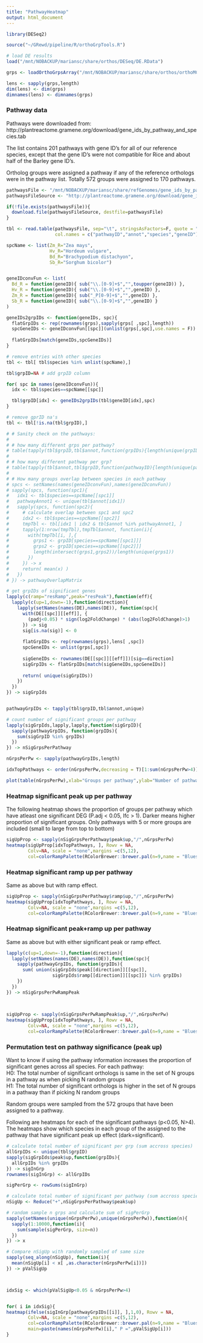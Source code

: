 ```yaml
---
title: "PathwayHeatmap"
output: html_document
---
```


```r
library(DESeq2)

source("~/GRewd/pipeline/R/orthoGrpTools.R")
```


```r
# load DE results
load("/mnt/NOBACKUP/mariansc/share/orthos/DESeq/DE.RData")

grps <- loadOrthoGrpsArray("/mnt/NOBACKUP/mariansc/share/orthos/orthoMCL/groups.txt")

lens <- sapply(grps,length)
dim(lens) <- dim(grps)
dimnames(lens) <- dimnames(grps)
```

### Pathway data

Pathways were downloaded from: 
http://plantreactome.gramene.org/download/gene_ids_by_pathway_and_species.tab

The list contains 201 pathways with gene ID's for all of our reference species, except that the gene ID's were not compatible for Rice and about half of the Barley gene ID's.

Ortholog groups were assigned a pathway if any of the reference orthologs were in the pathway list. Totally 572 groups were assigned to 170 pathways.

```r
pathwaysFile <- "/mnt/NOBACKUP/mariansc/share/refGenomes/gene_ids_by_pathway_and_species.tab"
pathwaysFileSource <- "http://plantreactome.gramene.org/download/gene_ids_by_pathway_and_species.tab"

if(!file.exists(pathwaysFile)){
  download.file(pathwaysFileSource, destfile=pathwaysFile)
}

tbl <- read.table(pathwaysFile, sep="\t", stringsAsFactors=F, quote = "",
                  col.names = c("pathwayID","annot","species","geneID"))

spcName <- list(Zm_R="Zea mays",
                Hv_R="Hordeum vulgare",
                Bd_R="Brachypodium distachyon",
                Sb_R="Sorghum bicolor")


geneIDconvFun <- list(
  Bd_R = function(geneID){ sub("\\.[0-9]+$","",toupper(geneID)) },
  Hv_R = function(geneID){ sub("\\.[0-9]+$","",geneID) },
  Zm_R = function(geneID){ sub("_P[0-9]+$","",geneID) },
  Sb_R = function(geneID){ sub("\\.[0-9]+$","",geneID) }
)

geneIDs2grpIDs <- function(geneIDs, spc){
  flatGrpIDs <- rep(rownames(grps),sapply(grps[ ,spc],length))
  spcGeneIDs <- geneIDconvFun[[spc]](unlist(grps[,spc],use.names = F))
      
  flatGrpIDs[match(geneIDs,spcGeneIDs)]
}

# remove entries with other species
tbl <- tbl[ tbl$species %in% unlist(spcName),]

tbl$grpID=NA # add grpID column

for( spc in names(geneIDconvFun)){
  idx <- tbl$species==spcName[[spc]]

  tbl$grpID[idx] <- geneIDs2grpIDs(tbl$geneID[idx],spc)
}

# remove gprID na's
tbl <- tbl[!is.na(tbl$grpID),]

# # Sanity check on the pathways:
# 
# # how many different grps per pathway?
# table(tapply(tbl$grpID,tbl$annot,function(grpIDs){length(unique(grpIDs))}))
# 
# # how many different pathway per grp?
# table(tapply(tbl$annot,tbl$grpID,function(pathwayID){length(unique(pathwayID))}))
# 
# # How many groups overlap between species in each pathway
# spcs <- setNames(names(geneIDconvFun),names(geneIDconvFun))
# sapply(spcs, function(spc1){
#   idx1 <- tbl$species==spcName[[spc1]]
#   pathwayAnnot1 <- unique(tbl$annot[idx1])
#   sapply(spcs, function(spc2){
#     # calculate overlap between spc1 and spc2
#     idx2 <- tbl$species==spcName[[spc2]]
#     tmpTbl <- tbl[idx1 | idx2 & tbl$annot %in% pathwayAnnot1, ]
#     tapply(1:nrow(tmpTbl),tmpTbl$annot, function(i){
#       with(tmpTbl[i, ],{
#         grps1 <- grpID[species==spcName[[spc1]]]
#         grps2 <- grpID[species==spcName[[spc2]]]
#         length(intersect(grps1,grps2))/length(unique(grps1))
#       })
#     }) -> x
#     return( mean(x) )
#   })
# }) -> pathwayOverlapMatrix
```

```r
# get grpIDs of significant genes
lapply(c(ramp="resRamp",peak="resPeak"),function(eff){
  lapply(c(up=1,down=-1),function(direction){
    lapply(setNames(names(DE),names(DE)), function(spc){
      with(DE[[spc]][[eff]], {
        (padj<0.05) * sign(log2FoldChange) * (abs(log2FoldChange)>1)
      }) -> sig
      sig[is.na(sig)] <- 0
      
      flatGrpIDs <- rep(rownames(grps),lens[ ,spc])
      spcGeneIDs <- unlist(grps[,spc])
      
      sigGeneIDs <- rownames(DE[[spc]][[eff]])[sig==direction]
      sigGrpIDs <- flatGrpIDs[match(sigGeneIDs,spcGeneIDs)]
      
      return( unique(sigGrpIDs))
    })
  }) 
}) -> sigGrpIds


pathwayGrpIDs <- tapply(tbl$grpID,tbl$annot,unique)

# count number of significant groups per pathway
lapply(sigGrpIds,lapply,lapply,function(sigGrpID){
  sapply(pathwayGrpIDs, function(grpIDs){
    sum(sigGrpID %in% grpIDs)
  })
}) -> nSigGrpsPerPathway

nGrpsPerPw <- sapply(pathwayGrpIDs,length)

idxTopPathways <- order(nGrpsPerPw,decreasing = T)[1:sum(nGrpsPerPw>4)]
```

```r
plot(table(nGrpsPerPw),xlab="Groups per pathway",ylab="Number of pathways")
```


### Heatmap significant peak up per pathway

The following heatmap shows the proportion of groups per pathway which have atleast one significant DEG (P.adj < 0.05, lfc > 1). Darker means higher proportion of significant groups. Only pathways with 5 or more groups are included (small to large from top to bottom)

```r
sigUpProp <- sapply(nSigGrpsPerPathway$peak$up,"/",nGrpsPerPw)
heatmap(sigUpProp[idxTopPathways, ], Rowv = NA,
        Colv=NA, scale = "none",margins =c(5,12),
        col=colorRampPalette(RColorBrewer::brewer.pal(n=9,name = "Blues"))(100),breaks=seq(0,1,by = 0.01))
```

### Heatmap significant ramp up per pathway

Same as above but with ramp effect.

```r
sigUpProp <- sapply(nSigGrpsPerPathway$ramp$up,"/",nGrpsPerPw)
heatmap(sigUpProp[idxTopPathways, ], Rowv = NA,
        Colv=NA, scale = "none",margins =c(5,12),
        col=colorRampPalette(RColorBrewer::brewer.pal(n=9,name = "Blues"))(100),breaks=seq(0,1,by = 0.01))
```

### Heatmap significant peak+ramp up per pathway

Same as above but with either significant peak or ramp effect.

```r
lapply(c(up=1,down=-1),function(direction){
  lapply(setNames(names(DE),names(DE)),function(spc){
    sapply(pathwayGrpIDs, function(grpIDs){
      sum( union(sigGrpIds$peak[[direction]][[spc]],
                 sigGrpIds$ramp[[direction]][[spc]]) %in% grpIDs)
    })
  })
}) -> nSigGrpsPerPwRampPeak
  

    
sigUpProp <- sapply(nSigGrpsPerPwRampPeak$up,"/",nGrpsPerPw)
heatmap(sigUpProp[idxTopPathways, ], Rowv = NA,
        Colv=NA, scale = "none",margins =c(5,12),
        col=colorRampPalette(RColorBrewer::brewer.pal(n=9,name = "Blues"))(100),breaks=seq(0,1,by = 0.01))
```

### Permutation test on pathway significance (peak up)

Want to know if using the pathway information increases the proportion of significant genes across all species. For each pathway:  
H0: The total number of significant orthologs is same in the set of N groups in a pathway as when picking N random groups  
H1: The total number of significant orthologs is higher in the set of N groups in a pathway than if picking N random groups

Random groups were sampled from the 572 groups that have been assigned to a pathway.

Following are heatmaps for each of the significant pathways (p<0.05, N>4). The heatmaps show which species in each group of the assigned to the pathway that have significant peak up effect (dark=significant).

```r
# calculate total number of significant per grp (sum accross species)
allGrpIDs <- unique(tbl$grpID)
sapply(sigGrpIds$peak$up,function(grpIDs){
  allGrpIDs %in% grpIDs
}) -> sigInGrp
rownames(sigInGrp) <- allGrpIDs

sigPerGrp <- rowSums(sigInGrp)

# calculate total number of significant per pathway (sum accross species)
nSigUp <- Reduce("+",nSigGrpsPerPathway$peak$up)

# random sample n grps and calculate sum of sigPerGrp
sapply(setNames(unique(nGrpsPerPw),unique(nGrpsPerPw)),function(n){
  sapply(1:10000,function(i){
    sum(sample(sigPerGrp, size=n))
  })  
}) -> x

# Compare nSigUp with randomly sampled of same size
sapply(seq_along(nSigUp), function(i){
  mean(nSigUp[i] < x[ ,as.character(nGrpsPerPw[i])])  
}) -> pValSigUp



idxSig <- which(pValSigUp<0.05 & nGrpsPerPw>4)


for( i in idxSig){
heatmap(ifelse(sigInGrp[pathwayGrpIDs[[i]], ],1,0), Rowv = NA,
        Colv=NA, scale = "none",margins =c(5,12),
        col=colorRampPalette(RColorBrewer::brewer.pal(n=9,name = "Blues"))(100),breaks=seq(0,1,by = 0.01),
        main=paste(names(nGrpsPerPw)[i]," P =",pValSigUp[i]))
}

```

